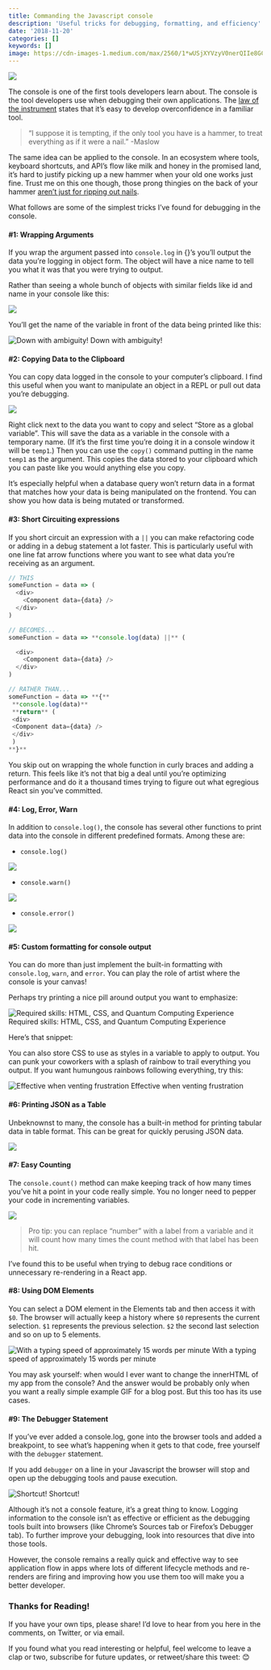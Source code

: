 ```yaml
---
title: Commanding the Javascript console
description: 'Useful tricks for debugging, formatting, and efficiency'
date: '2018-11-20'
categories: []
keywords: []
image: https://cdn-images-1.medium.com/max/2560/1*wUSjXYVzyV0nerQIIe8GCA.png
---
```


![](https://cdn-images-1.medium.com/max/2560/1*wUSjXYVzyV0nerQIIe8GCA.png)

The console is one of the first tools developers learn about. The console is the tool developers use when debugging their own applications. The [law of the instrument](https://en.wikipedia.org/wiki/Law_of_the_instrument) states that it’s easy to develop overconfidence in a familiar tool.

> “I suppose it is tempting, if the only tool you have is a hammer, to treat everything as if it were a nail.” -Maslow

The same idea can be applied to the console. In an ecosystem where tools, keyboard shortcuts, and API’s flow like milk and honey in the promised land, it’s hard to justify picking up a new hammer when your old one works just fine. Trust me on this one though, those prong thingies on the back of your hammer [aren’t just for ripping out nails](https://www.familyhandyman.com/tools/hammers-aren-t-just-for-nails-101-ways-to-use-a-rip-hammer/view-all/).

What follows are some of the simplest tricks I’ve found for debugging in the console.

#### #1: Wrapping Arguments

If you wrap the argument passed into `console.log` in {}’s you’ll output the data you’re logging in object form. The object will have a nice name to tell you what it was that you were trying to output.

Rather than seeing a whole bunch of objects with similar fields like id and name in your console like this:

![](https://cdn-images-1.medium.com/max/800/1*FvyeehvzCpelNj-pKSHPcg.png)

You’ll get the name of the variable in front of the data being printed like this:

![Down with ambiguity!](https://cdn-images-1.medium.com/max/800/1*HZ7WTogIsT071Ag1uK_6ag.gif)
Down with ambiguity!

#### #2: Copying Data to the Clipboard

You can copy data logged in the console to your computer’s clipboard. I find this useful when you want to manipulate an object in a REPL or pull out data you’re debugging.

![](https://cdn-images-1.medium.com/max/800/1*yxRiSSUeqr7Z-HSK2iU_-Q.gif)

Right click next to the data you want to copy and select “Store as a global variable”. This will save the data as a variable in the console with a temporary name. (If it’s the first time you’re doing it in a console window it will be `temp1`.) Then you can use the `copy()` command putting in the name `temp1` as the argument. This copies the data stored to your clipboard which you can paste like you would anything else you copy.

It’s especially helpful when a database query won’t return data in a format that matches how your data is being manipulated on the frontend. You can show you how data is being mutated or transformed.

#### #3: Short Circuiting expressions

If you short circuit an expression with a `||` you can make refactoring code or adding in a debug statement a lot faster. This is particularly useful with one line fat arrow functions where you want to see what data you’re receiving as an argument.

```js
// THIS
someFunction = data => (
  <div>
    <Component data={data} />
  </div>
)
```

```js
// BECOMES...
someFunction = data => **console.log(data) ||** (

  <div>
    <Component data={data} />
  </div>
)
```

```js
// RATHER THAN...
someFunction = data => **{**
 **console.log(data)**
 **return** (
 <div>
 <Component data={data} />
 </div>
 )
**}**
```

You skip out on wrapping the whole function in curly braces and adding a return. This feels like it’s not that big a deal until you’re optimizing performance and do it a thousand times trying to figure out what egregious React sin you’ve committed.

#### #4: Log, Error, Warn

In addition to `console.log()`, the console has several other functions to print data into the console in different predefined formats. Among these are:

- `console.log()`

![](https://cdn-images-1.medium.com/max/800/1*uWQAooSF_gUIYa1SDaRVgQ.png)

- `console.warn()`

![](https://cdn-images-1.medium.com/max/800/1*XNH6EhI8d-V0-Le7dP7gAA.png)

- `console.error()`

![](https://cdn-images-1.medium.com/max/800/1*jPEvpMtNVWWIu_EvyegIiw.png)

#### #5: Custom formatting for console output

You can do more than just implement the built-in formatting with `console.log`, `warn`, and `error`. You can play the role of artist where the console is your canvas!

Perhaps try printing a nice pill around output you want to emphasize:

![Required skills: HTML, CSS, and Quantum Computing Experience](https://cdn-images-1.medium.com/max/800/1*DOCtgY_O8f_1mAq3UzLtIQ.png)
Required skills: HTML, CSS, and Quantum Computing Experience

Here’s that snippet:

You can also store CSS to use as styles in a variable to apply to output. You can punk your coworkers with a splash of rainbow to trail everything you output. If you want humungous rainbows following everything, try this:

![Effective when venting frustration](https://cdn-images-1.medium.com/max/800/1*dDcJa9FRxivPU_-aP_3l5Q.png)
Effective when venting frustration

#### #6: Printing JSON as a Table

Unbeknownst to many, the console has a built-in method for printing tabular data in table format. This can be great for quickly perusing JSON data.

![](https://cdn-images-1.medium.com/max/800/1*iX3XXABKkojWkFk-UbuF1g.gif)

#### #7: Easy Counting

The `console.count()` method can make keeping track of how many times you’ve hit a point in your code really simple. You no longer need to pepper your code in incrementing variables.

![](https://cdn-images-1.medium.com/max/800/1*9303rNoYjFIpTUS42OnWwQ.gif)

> Pro tip: you can replace “number” with a label from a variable and it will count how many times the count method with that label has been hit.

I’ve found this to be useful when trying to debug race conditions or unnecessary re-rendering in a React app.

#### #8: Using DOM Elements

You can select a DOM element in the Elements tab and then access it with `$0`. The browser will actually keep a history where `$0` represents the current selection. `$1` represents the previous selection. `$2` the second last selection and so on up to 5 elements.

![With a typing speed of approximately 15 words per minute](https://cdn-images-1.medium.com/max/800/1*Q3EbqExsRdUy2y3VuJDGNg.gif)
With a typing speed of approximately 15 words per minute

You may ask yourself: when would I ever want to change the innerHTML of my app from the console? And the answer would be probably only when you want a really simple example GIF for a blog post. But this too has its use cases.

#### #9: The Debugger Statement

If you’ve ever added a console.log, gone into the browser tools and added a breakpoint, to see what’s happening when it gets to that code, free yourself with the `debugger` statement.

If you add `debugger` on a line in your Javascript the browser will stop and open up the debugging tools and pause execution.

![Shortcut!](https://cdn-images-1.medium.com/max/800/1*hv31lQMyiy6kVJ9teHQdnA.gif)
Shortcut!

Although it’s not a console feature, it’s a great thing to know. Logging information to the console isn’t as effective or efficient as the debugging tools built into browsers (like Chrome’s Sources tab or Firefox’s Debugger tab). To further improve your debugging, look into resources that dive into those tools.

However, the console remains a really quick and effective way to see application flow in apps where lots of different lifecycle methods and re-renders are firing and improving how you use them too will make you a better developer.

### Thanks for Reading!

If you have your own tips, please share! I’d love to hear from you here in the comments, on Twitter, or via email.

If you found what you read interesting or helpful, feel welcome to leave a clap or two, subscribe for future updates, or retweet/share this tweet: 😊

